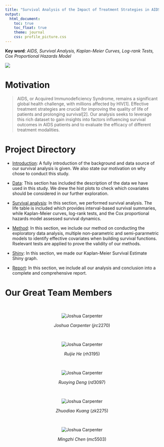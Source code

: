 ```yaml
---
title: "Survival Analysis of the Impact of Treatment Strategies in AIDS patients"
output: 
  html_document:
    toc: true
    toc_float: true
    theme: journal
    css: profile_picture.css
---
```



**Key word**: *AIDS, Survival Analysis, Kaplan-Meier Curves, Log-rank Tests, Cox Proportional Hazards Model*


![](images/homepage.jpg)


# **Motivation**

> AIDS, or Acquired Immunodeficiency Syndrome, remains a significant global health challenge, with millions affected by HIV[1]. Effective treatment strategies are crucial for improving the quality of life of patients and prolonging survival[2]. Our analysis seeks to leverage this rich dataset to gain insights into factors influencing survival outcomes in AIDS patients and to evaluate the efficacy of different treatment modalities.

# **Project Directory**

* [Introduction](Introduction.html): A fully introduction of the background and data source of our survival analysis is given. We also state our motivation on why chose to conduct this study.

* [Data](Data.html): This section has included the description of the data we have used in this study. We drew the hist plots to check which covariates should be considered in our further exploration. 

* [Survival analysis](Survival-analysis.html): In this section, we performed survival analysis. The life table is included which provides interval-based survival summaries, while Kaplan-Meier curves, log-rank tests, and the Cox proportional hazards model assessed survival dynamics.

* [Method](Method.html): In this section, we include our method on conducting the exploratory data analysis, multiple non-parametric and semi-pararmetric models to identify effective covariates when building survival functions. Rselevant tests are applied to prove the validity of our methods.

* [Shiny](https://mingzhicumc.shinyapps.io/shiny_dashboard_template/): In this section, we made our Kaplan-Meier Survival Estimate Shiny graph.

* [Report](Report.html): In this section, we include all our analysis and conclusion into a complete and comprehensive report.



# Our Great Team Members

\ \par
<center>

<img src="./images/joshua.jpg" alt = "Joshua Carpenter" class = "profile-pic">

$$Joshua\ Carpenter\ (jrc2270)$$

\ \par
<img src="./images/ruijiehe.jpg" alt = "Joshua Carpenter" class = "profile-pic">

$$Ruijie\ He\ (rh3195)$$

\ \par
<img src="./images/ruoyingdeng.jpg" alt = "Joshua Carpenter" class = "profile-pic">

$$Ruoying\ Deng\ (rd3097)$$

\ \par
<img src="./images/zhuodiaokuang.jpg" alt = "Joshua Carpenter" class = "profile-pic">

$$Zhuodiao\ Kuang\ (zk2275)$$

\ \par
<img src="./images/mingzhichen.jpg" alt = "Joshua Carpenter" class = "profile-pic">

$$Mingzhi\ Chen\ (mc5503)$$
<center>
